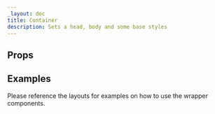```yaml
---
_layout: doc
title: Container
description: Sets a head, body and some base styles
---
```



## Props

<Props />

## Examples

Please reference the layouts for examples on how to use the wrapper components.
